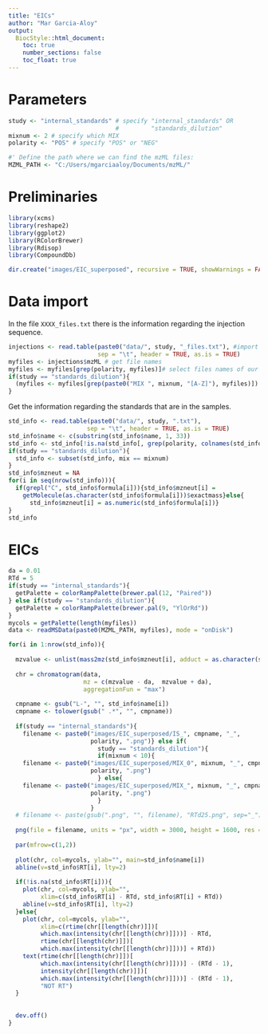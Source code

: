```yaml
---
title: "EICs"
author: "Mar Garcia-Aloy"
output: 
  BiocStyle::html_document:
    toc: true
    number_sections: false
    toc_float: true
---
```


# Parameters

```r
study <- "internal_standards" # specify "internal_standards" OR 
                              #         "standards_dilution"
mixnum <- 2 # specify which MIX
polarity <- "POS" # specify "POS" or "NEG"

#' Define the path where we can find the mzML files:
MZML_PATH <- "C:/Users/mgarciaaloy/Documents/mzML/"
```

# Preliminaries

```r
library(xcms)
library(reshape2)
library(ggplot2)
library(RColorBrewer)
library(Rdisop)
library(CompoundDb)

dir.create("images/EIC_superposed", recursive = TRUE, showWarnings = FALSE)
```

# Data import

In the file `XXXX_files.txt` there is the information regarding 
the injection sequence.

```r
injections <- read.table(paste0("data/", study, "_files.txt"), #import the file
                         sep = "\t", header = TRUE, as.is = TRUE)
myfiles <- injections$mzML # get file names
myfiles <- myfiles[grep(polarity, myfiles)]# select files names of our polarity
if(study == "standards_dilution"){
  (myfiles <- myfiles[grep(paste0("MIX ", mixnum, "[A-Z]"), myfiles)])
}
```

Get the information regarding the standards that are in the samples.

```r
std_info <- read.table(paste0("data/", study, ".txt"),
                      sep = "\t", header = TRUE, as.is = TRUE)
std_info$name <- c(substring(std_info$name, 1, 33))
std_info <- std_info[!is.na(std_info[, grep(polarity, colnames(std_info))]),]
if(study == "standards_dilution"){
  std_info <- subset(std_info, mix == mixnum)
}
std_info$mzneut = NA
for(i in seq(nrow(std_info))){
  if(grepl("C", std_info$formula[i])){std_info$mzneut[i] = 
    getMolecule(as.character(std_info$formula[i]))$exactmass}else{
      std_info$mzneut[i] = as.numeric(std_info$formula[i])}
}
std_info
```

# EICs

```r
da = 0.01
RTd = 5
if(study == "internal_standards"){
  getPalette = colorRampPalette(brewer.pal(12, "Paired"))
} else if(study == "standards_dilution"){
  getPalette = colorRampPalette(brewer.pal(9, "YlOrRd"))
}
mycols = getPalette(length(myfiles))  
data <- readMSData(paste0(MZML_PATH, myfiles), mode = "onDisk")

for(i in 1:nrow(std_info)){
  
  mzvalue <- unlist(mass2mz(std_info$mzneut[i], adduct = as.character(std_info[i, grep(polarity, colnames(std_info))])))
  
  chr = chromatogram(data, 
                     mz = c(mzvalue - da,  mzvalue + da),
                     aggregationFun = "max")
  
  cmpname <- gsub("L-", "", std_info$name[i])
  cmpname <- tolower(gsub(" .*", "", cmpname))
  
  if(study == "internal_standards"){ 
    filename <- paste0("images/EIC_superposed/IS_", cmpname, "_", 
                       polarity, ".png")} else if(
                         study == "standards_dilution"){
                         if(mixnum < 10){
    filename <- paste0("images/EIC_superposed/MIX_0", mixnum, "_", cmpname, "_", 
                       polarity, ".png") 
                         } else{
    filename <- paste0("images/EIC_superposed/MIX_", mixnum, "_", cmpname, "_", 
                       polarity, ".png") 
                         }
                       }
  # filename <- paste(gsub(".png", "", filename), "RTd25.png", sep="_")
  
  png(file = filename, units = "px", width = 3000, height = 1600, res = 300)
  
  par(mfrow=c(1,2))
  
  plot(chr, col=mycols, ylab="", main=std_info$name[i])
  abline(v=std_info$RT[i], lty=2)
  
  if(!is.na(std_info$RT[i])){
    plot(chr, col=mycols, ylab="",
         xlim=c(std_info$RT[i] - RTd, std_info$RT[i] + RTd))
    abline(v=std_info$RT[i], lty=2)
  }else{
    plot(chr, col=mycols, ylab="",
         xlim=c(rtime(chr[[length(chr)]])[
         which.max(intensity(chr[[length(chr)]]))] - RTd, 
         rtime(chr[[length(chr)]])[
         which.max(intensity(chr[[length(chr)]]))] + RTd))
    text(rtime(chr[[length(chr)]])[
         which.max(intensity(chr[[length(chr)]]))] - (RTd - 1), 
         intensity(chr[[length(chr)]])[
         which.max(intensity(chr[[length(chr)]]))] - (RTd - 1),
         "NOT RT")
  }
  
  
  dev.off()
}
```


